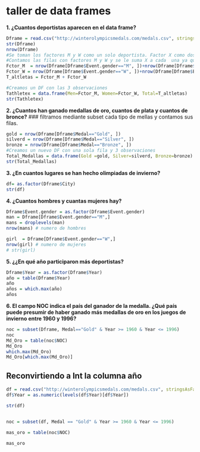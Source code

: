 # taller de data frames
**1. ¿Cuantos deportistas aparecen en el data frame?**
```r
Dframe = read.csv("http://winterolympicsmedals.com/medals.csv", stringsAsFactors = FALSE)
str(Dframe)
nrow(Dframe)
#Se toman los factores M y W como un solo deportista. Factor X como dos deportistas mixtos.
#Contamos las filas con factores M y W y se le suma X a cada  una ya que X es un M y W
Fctor_M  = nrow(Dframe[Dframe$Event.gender=="M", ])+nrow(Dframe[Dframe$Event.gender=="X", ])
Fctor_W = nrow(Dframe[Dframe$Event.gender=="W", ])+nrow(Dframe[Dframe$Event.gender=="X", ])
T_altletas = Fctor_M + Fctor_W

#Creamos un DF con las 3 observaciones
Tathletex = data.frame(Men=Fctor_M, Women=Fctor_W, Total=T_altletas)
str(Tathletex)
```

**2. ¿Cuantos han ganado medallas de oro, cuantos de plata y cuantos de bronce?**
### filtramos mediante subset cada tipo de mellas y contamos sus filas.

```r
gold = nrow(Dframe[Dframe$Medal=="Gold", ])
silverd = nrow(Dframe[Dframe$Medal=="Silver", ])
bronze = nrow(Dframe[Dframe$Medal=="Bronze", ])
#Creamos un nuevo DF con una sola fila y 3 observaciones
Total_Medallas = data.frame(Gold =gold, Silver=silverd, Bronze=bronze)
str(Total_Medallas)
```
**3. ¿En cuantos lugares se han hecho olimpiadas de invierno?**
```r
df= as.factor(Dframe$City)
str(df)

```
**4. ¿Cuantos hombres y cuantas mujeres hay?**

```r
Dframe$Event.gender = as.factor(Dframe$Event.gender)
man = Dframe[Dframe$Event.gender=="M",]
mans = droplevels(man)
nrow(mans) # numero de hombres

girl  = Dframe[Dframe$Event.gender=="W",]
nrow(girl) # numero de mujeres
# str(girl)

```

**5. ¿¿En qué año participaron más deportistas?**
```r
Dframe$Year = as.factor(Dframe$Year)
año = table(Dframe$Year)
año
años = which.max(año)
años
```
**6. El campo NOC indica el país del ganador de la medalla. ¿Qué país puede presumir de haber ganado más medallas de oro en los juegos de invierno entre 1960 y 1996?**
```r
noc = subset(Dframe, Medal=="Gold" & Year >= 1960 & Year <= 1996)
noc
Md_Oro = table(noc$NOC)
Md_Oro
which.max(Md_Oro)
Md_Oro[which.max(Md_Oro)]
```
## Reconvirtiendo a Int la columna año
```r
df = read.csv("http://winterolympicsmedals.com/medals.csv", stringsAsFactors = FALSE)
df$Year = as.numeric(levels(df$Year)[df$Year])

str(df)


noc = subset(df, Medal == "Gold" & Year >= 1960 & Year <= 1996)

mas_oro = table(noc$NOC)

mas_oro
```




